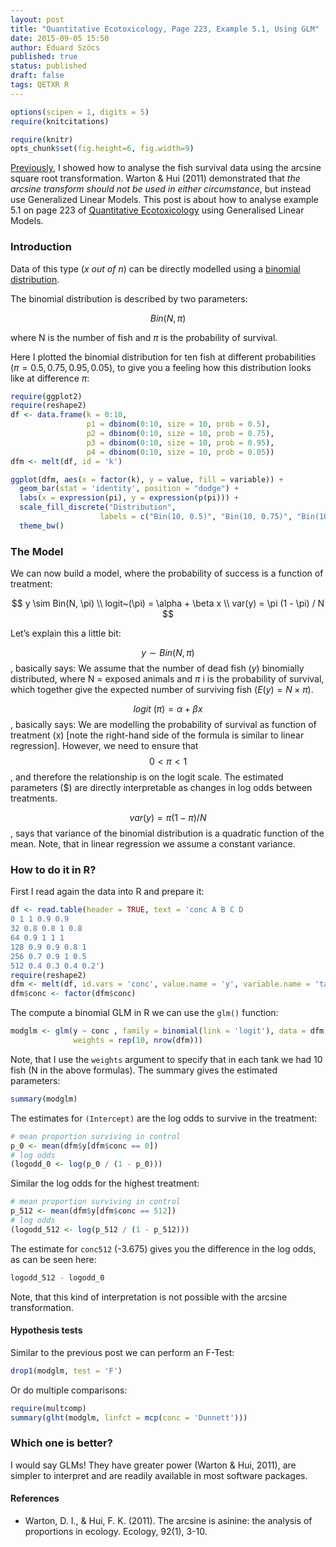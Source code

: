 ```yaml
---
layout: post
title: "Quantitative Ecotoxicology, Page 223, Example 5.1, Using GLM"
date: 2015-09-05 15:50
author: Eduard Szöcs
published: true
status: published
draft: false
tags: QETXR R
---
```


```r
options(scipen = 1, digits = 5)
require(knitcitations)
```
```r
require(knitr)
opts_chunk$set(fig.height=6, fig.width=9)
```

[Previously](http://edild.github.io/quant-ecotox20/), I showed how to analyse the fish survival data using the arcsine square root transformation.
Warton & Hui (2011) demonstrated that *the arcsine transform should not be used in either circumstance*, but instead use Generalized Linear Models.
This post is about how to analyse example 5.1 on page 223 of [Quantitative Ecotoxicology](http://www.crcpress.com/product/isbn/9781439835647) using Generalised Linear Models.


### Introduction

Data of this type (*x out of n*) can be directly modelled using a [binomial distribution](http://en.wikipedia.org/wiki/Binomial_distribution).

<!--more-->

The binomial distribution is described by two parameters:

$$Bin(N, \pi)$$

where N is the number of fish and $\pi$ is the probability of survival.


Here I plotted the binomial distribution for ten fish at different probabilities ($\pi = 0.5, 0.75, 0.95, 0.05$), to give you a feeling how this distribution looks like at difference $\pi$:

```r
require(ggplot2)
require(reshape2)
df <- data.frame(k = 0:10, 
                 p1 = dbinom(0:10, size = 10, prob = 0.5),
                 p2 = dbinom(0:10, size = 10, prob = 0.75),
                 p3 = dbinom(0:10, size = 10, prob = 0.95),
                 p4 = dbinom(0:10, size = 10, prob = 0.05))
dfm <- melt(df, id = 'k')

ggplot(dfm, aes(x = factor(k), y = value, fill = variable)) +
  geom_bar(stat = 'identity', position = "dodge") +
  labs(x = expression(pi), y = expression(p(pi))) +
  scale_fill_discrete("Distribution", 
                    labels = c("Bin(10, 0.5)", "Bin(10, 0.75)", "Bin(10, 0.95)", "Bin(10, 0.05)")) +
  theme_bw()
```



### The Model

We can now build a model, where the probability of success is a function of treatment:

$$  y \sim Bin(N, \pi) \\
  logit~(\pi) = \alpha + \beta x \\
  var(y) =  \pi (1 - \pi) / N $$
  
  
Let's explain this a little bit:

$$ y \sim Bin(N, \pi) $$, basically says: We assume that the number of dead fish ($y$) binomially distributed, where N = exposed animals and $\pi$ i is the probability of survival, which together give the expected number of surviving fish ($E(y) = N \times \pi$).

$$ logit~(\pi) = \alpha + \beta x $$, basically says: We are modelling the probability of survival as function of treatment (x) [note the right-hand side of the formula is similar to linear regression]. However, we need to ensure that $$0 < \pi < 1$$, and therefore the relationship is on the logit scale. The estimated parameters ($\beta) are directly interpretable as changes in log odds between treatments.

$$ var(y) =  \pi (1 - \pi) / N $$, says that variance of the binomial distribution
is a quadratic function of the mean. Note, that in linear regression we assume a constant variance.



### How to do it in R?

First I read again the data into R and prepare it:

```r
df <- read.table(header = TRUE, text = 'conc A B C D
0 1 1 0.9 0.9
32 0.8 0.8 1 0.8
64 0.9 1 1 1 
128 0.9 0.9 0.8 1
256 0.7 0.9 1 0.5
512 0.4 0.3 0.4 0.2')
require(reshape2)
dfm <- melt(df, id.vars = 'conc', value.name = 'y', variable.name = 'tank')
dfm$conc <- factor(dfm$conc)
```


The compute a binomial GLM in R we can use the `glm()` function:

```r
modglm <- glm(y ~ conc , family = binomial(link = 'logit'), data = dfm, 
              weights = rep(10, nrow(dfm)))
```

Note, that I use the `weights` argument to specify that in each tank we had 10 fish (N in the above formulas).
The summary gives the estimated parameters:

```r
summary(modglm)
```

The estimates for `(Intercept)` are the log odds to survive in the treatment:


```r
# mean proportion surviving in control
p_0 <- mean(dfm$y[dfm$conc == 0])
# log odds
(logodd_0 <- log(p_0 / (1 - p_0)))
```

Similar the log odds for the highest treatment:
```r
# mean proportion surviving in control
p_512 <- mean(dfm$y[dfm$conc == 512])
# log odds
(logodd_512 <- log(p_512 / (1 - p_512)))
```

The estimate for `conc512` (-3.675) gives you the difference in the log odds, as can be seen here:
```r
logodd_512 - logodd_0
```

Note, that this kind of interpretation is not possible with the arcsine transformation.

#### Hypothesis tests
Similar to the previous post we can perform an F-Test:

```r
drop1(modglm, test = 'F')
```

Or do multiple comparisons:

```r
require(multcomp)
summary(glht(modglm, linfct = mcp(conc = 'Dunnett')))
```




### Which one is better?
I would say GLMs! 
They have greater power (Warton & Hui, 2011), are simpler to interpret and are readily available in most software packages.


#### References

* Warton, D. I., & Hui, F. K. (2011). The arcsine is asinine: the analysis of proportions in ecology. Ecology, 92(1), 3-10.
